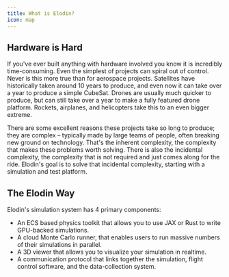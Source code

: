 ```yaml
---
title: What is Elodin?
icon: map
---
```


## Hardware is Hard
If you've ever built anything with hardware involved you know it is incredibly time-consuming. Even the simplest of projects can spiral out of control.
Never is this more true than for aerospace projects. Satellites have historically taken around 10 years to produce, and even now it can take over a year to produce a simple CubeSat. Drones are usually much quicker to produce, but can still take over a year to make a fully featured drone platform. Rockets, airplanes, and helicopters take this to an even bigger extreme.

There are some excellent reasons these projects take so long to produce; they are complex – typically made by large teams of people, often breaking new ground on technology. That's the inherent complexity, the complexity that makes these problems worth solving. There is also the incidental complexity, the complexity that is not required and just comes along for the ride. Elodin's goal is to solve that incidental complexity, starting with a simulation and test platform.


## The Elodin Way

Elodin's simulation system has 4 primary components:
- An ECS based physics toolkit that allows you to use JAX or Rust to write GPU-backed simulations.
- A cloud Monte Carlo runner, that enables users to run massive numbers of their simulations in parallel.
- A 3D viewer that allows you to visualize your simulation in realtime.
- A communication protocol that links together the simulation, flight control software, and the data-collection system.
